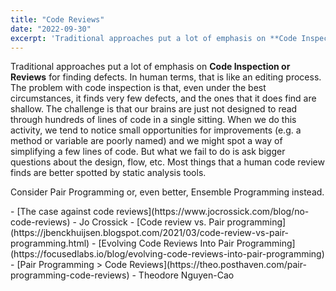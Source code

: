 ```yaml
---
title: "Code Reviews"
date: "2022-09-30"
excerpt: 'Traditional approaches put a lot of emphasis on **Code Inspection or Reviews** for finding'
---
```


Traditional approaches put a lot of emphasis on **Code Inspection or Reviews** for finding defects. In human terms, that is like an editing process. The problem with code inspection is that, even under the best circumstances, it finds very few defects, and the ones that it does find are shallow. The challenge is that our brains are just not designed to read through hundreds of lines of code in a single sitting. When we do this activity, we tend to notice small opportunities for improvements (e.g. a method or variable are poorly named) and we might spot a way of simplifying a few lines of code. But what we fail to do is ask bigger questions about the design, flow, etc. Most things that a human code review finds are better spotted by static analysis tools.

Consider Pair Programming or, even better, Ensemble Programming instead.

<HighlightBox heading="Resource Links" variant="resourceLinks">
- [The case against code reviews](https://www.jocrossick.com/blog/no-code-reviews) - Jo Crossick
- [Code review vs. Pair programming](https://jbenckhuijsen.blogspot.com/2021/03/code-review-vs-pair-programming.html)
- [Evolving Code Reviews Into Pair Programming](https://focusedlabs.io/blog/evolving-code-reviews-into-pair-programming)
- [Pair Programming > Code Reviews](https://theo.posthaven.com/pair-programming-code-reviews) - Theodore Nguyen-Cao
</HighlightBox>
